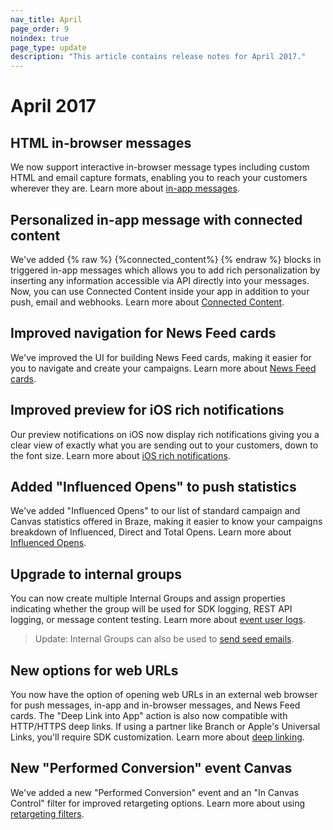 ```yaml
---
nav_title: April
page_order: 9
noindex: true
page_type: update
description: "This article contains release notes for April 2017."
---
```


# April 2017

## HTML in-browser messages

We now support interactive in-browser message types including custom HTML and email capture formats, enabling you to reach your customers wherever they are. Learn more about [in-app messages][48].

## Personalized in-app message with connected content

We've added {% raw %} {%connected_content%} {% endraw %} blocks in triggered in-app messages which allows you to add rich personalization by inserting any information accessible via API directly into your messages. Now, you can use Connected Content inside your app in addition to your push, email and webhooks. Learn more about [Connected Content][34].

## Improved navigation for News Feed cards

We've improved the UI for building News Feed cards, making it easier for you to navigate and create your campaigns. Learn more about [News Feed cards][33].

## Improved preview for iOS rich notifications

Our preview notifications on iOS now display rich notifications giving you a clear view of exactly what you are sending out to your customers, down to the font size. Learn more about [iOS rich notifications][32].

## Added "Influenced Opens" to push statistics

We've added "Influenced Opens" to our list of standard campaign and Canvas statistics offered in Braze, making it easier to know your campaigns breakdown of Influenced, Direct and Total Opens. Learn more about [Influenced Opens][31].

## Upgrade to internal groups

You can now create multiple Internal Groups and assign properties indicating whether the group will be used for SDK logging, REST API logging, or message content testing. Learn more about [event user logs][30].

> Update: Internal Groups can also be used to [send seed emails]({{site.baseurl}}/user_guide/administrative/app_settings/developer_console/#seed-groups).

## New options for web URLs

You now have the option of opening web URLs in an external web browser for push messages, in-app and in-browser messages, and News Feed cards. The "Deep Link into App" action is also now compatible with HTTP/HTTPS deep links. If using a partner like Branch or Apple's Universal Links, you'll require SDK customization. Learn more about [deep linking][29].

## New "Performed Conversion" event Canvas

We've added a new "Performed Conversion" event and an "In Canvas Control" filter for improved retargeting options. Learn more about using [retargeting filters][28].



[28]: {{site.baseurl}}/user_guide/engagement_tools/campaigns/ideas_and_strategies/retargeting_campaigns/#retargeting-campaigns
[29]: {{site.baseurl}}/user_guide/personalization_and_dynamic_content/deep_linking_to_in-app_content/#what-is-deep-linking
[30]: {{site.baseurl}}/user_guide/administrative/app_settings/developer_console/event_user_log_tab/#event-user-log-tab
[31]: {{site.baseurl}}/user_guide/data_and_analytics/influenced_opens/#influenced-opens
[32]: {{site.baseurl}}/developer_guide/platform_integration_guides/swift/push_notifications/integration/#ios-10-rich-notifications
[33]: {{site.baseurl}}/user_guide/engagement_tools/news_feed/creating_a_news_feed_item/#news-feed-cards
[34]: {{site.baseurl}}/user_guide/personalization_and_dynamic_content/connected_content/about_connected_content/
[48]: {{site.baseurl}}/user_guide/message_building_by_channel/in-app_messages/best_practices/
[98]:{{site.baseurl}}/user_guide/onboarding/platform_administrative_features/#authentication-rules
